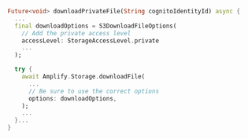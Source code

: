 ```dart
Future<void> downloadPrivateFile(String cognitoIdentityId) async {
  ...
  final downloadOptions = S3DownloadFileOptions(
    // Add the private access level
    accessLevel: StorageAccessLevel.private
    ...
  );

  try {
    await Amplify.Storage.downloadFile(
      ...
      // Be sure to use the correct options
      options: downloadOptions,
    );
    ...
  }...
}
```
